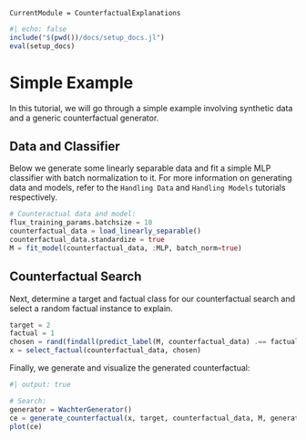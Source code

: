 ```@meta
CurrentModule = CounterfactualExplanations 
```

```julia
#| echo: false
include("$(pwd())/docs/setup_docs.jl")
eval(setup_docs)
```

# Simple Example

In this tutorial, we will go through a simple example involving synthetic data and a generic counterfactual generator.

## Data and Classifier

Below we generate some linearly separable data and fit a simple MLP classifier with batch normalization to it. 
For more information on generating data and models, refer to the `Handling Data` and `Handling Models` tutorials respectively.

```julia
# Counteractual data and model:
flux_training_params.batchsize = 10
counterfactual_data = load_linearly_separable()
counterfactual_data.standardize = true
M = fit_model(counterfactual_data, :MLP, batch_norm=true)
```

## Counterfactual Search

Next, determine a target and factual class for our counterfactual search and select a random factual instance to explain.

```julia
target = 2
factual = 1
chosen = rand(findall(predict_label(M, counterfactual_data) .== factual))
x = select_factual(counterfactual_data, chosen)
```

Finally, we generate and visualize the generated counterfactual:

```julia
#| output: true

# Search:
generator = WachterGenerator()
ce = generate_counterfactual(x, target, counterfactual_data, M, generator)
plot(ce)
```
